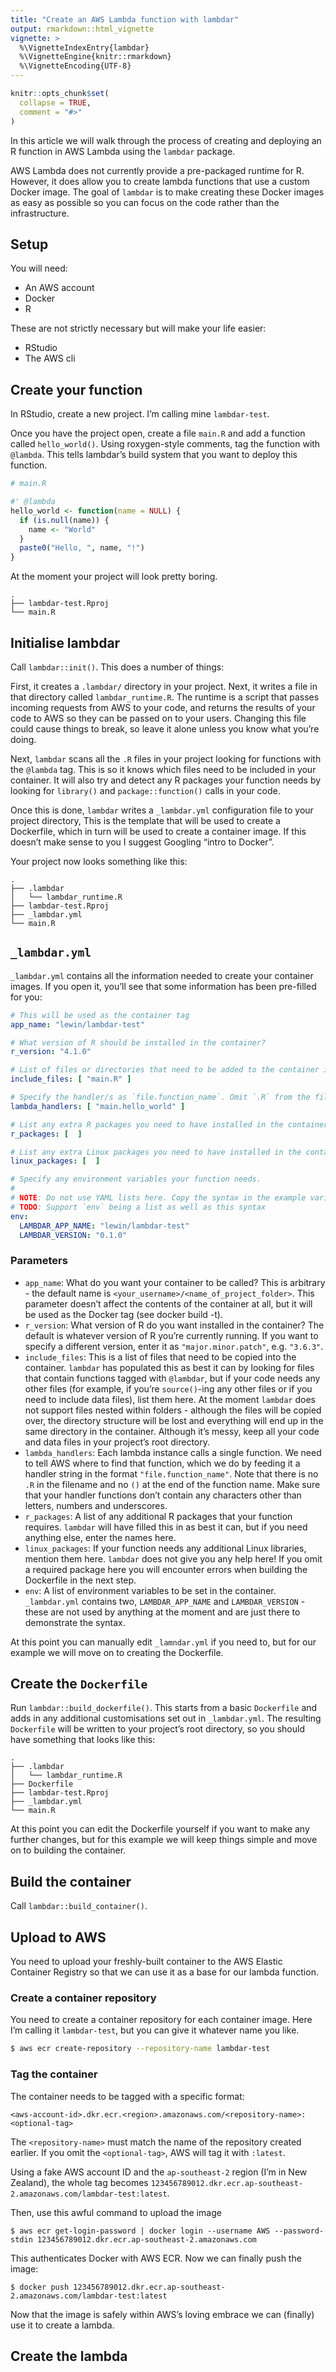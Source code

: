 ```yaml
---
title: "Create an AWS Lambda function with lambdar"
output: rmarkdown::html_vignette
vignette: >
  %\VignetteIndexEntry{lambdar}
  %\VignetteEngine{knitr::rmarkdown}
  %\VignetteEncoding{UTF-8}
---
```


```r
knitr::opts_chunk$set(
  collapse = TRUE,
  comment = "#>"
)
```

In this article we will walk through the process of creating and deploying an R function in AWS
Lambda using the `lambdar` package.

AWS Lambda does not currently provide a pre-packaged runtime for R. However, it does allow you to
create lambda functions that use a custom Docker image. The goal of `lambdar` is to make creating
these Docker images as easy as possible so you can focus on the code rather than the infrastructure.


## Setup

You will need:

* An AWS account
* Docker
* R

These are not strictly necessary but will make your life easier:

* RStudio
* The AWS cli


## Create your function

In RStudio, create a new project. I'm calling mine `lambdar-test`.

Once you have the project open, create a file `main.R` and add a function called `hello_world()`.
Using roxygen-style comments, tag the function with `@lambda`. This tells lambdar's build system
that you want to deploy this function.

``` r
# main.R

#' @lambda
hello_world <- function(name = NULL) {
  if (is.null(name)) {
    name <- "World"
  }
  paste0("Hello, ", name, "!")
}
```

At the moment your project will look pretty boring.

```
.
├── lambdar-test.Rproj
└── main.R
```

## Initialise lambdar

Call `lambdar::init()`. This does a number of things:

First, it creates a `.lambdar/` directory in your project. Next, it writes a file in that directory
called `lambdar_runtime.R`. The runtime is a script that passes incoming requests from AWS to your 
code, and returns the results of your code to AWS so they can be passed on to your users. Changing
this file could cause things to break, so leave it alone unless you know what you're doing.

Next, `lambdar` scans all the `.R` files in your project looking for functions with the `@lambda`
tag. This is so it knows which files need to be included in your container. It will also try and 
detect any R packages your function needs by looking for `library()` and `package::function()` calls
in your code.

Once this is done, `lambdar` writes a `_lambdar.yml` configuration file to your project directory,
This is the template that will be used to create a Dockerfile, which in turn will be used to create
a container image. If this doesn't make sense to you I suggest Googling "intro to Docker".

Your project now looks something like this:

```
.
├── .lambdar
│   └── lambdar_runtime.R
├── lambdar-test.Rproj
├── _lambdar.yml
└── main.R
```


## `_lambdar.yml`

`_lambdar.yml` contains all the information needed to create your container images. If you open it,
you'll see that some information has been pre-filled for you:

``` yaml
# This will be used as the container tag
app_name: "lewin/lambdar-test"

# What version of R should be installed in the container?
r_version: "4.1.0"

# List of files or directories that need to be added to the container image
include_files: [ "main.R" ]

# Specify the handler/s as `file.function_name`. Omit `.R` from the file name.
lambda_handlers: [ "main.hello_world" ]

# List any extra R packages you need to have installed in the container
r_packages: [  ]

# List any extra Linux packages you need to have installed in the container
linux_packages: [  ]

# Specify any environment variables your function needs.
#
# NOTE: Do not use YAML lists here. Copy the syntax in the example variables below.
# TODO: Support `env` being a list as well as this syntax
env:
  LAMBDAR_APP_NAME: "lewin/lambdar-test"
  LAMBDAR_VERSION: "0.1.0"

```

### Parameters

* `app_name`: What do you want your container to be called? This is arbitrary - the default name is
  `<your_username>/<name_of_project_folder>`. This parameter doesn't affect the contents of the 
  container at all, but it will be used as the Docker tag (see docker build -t).
* `r_version`: What version of R do you want installed in the container? The default is whatever
  version of R you're currently running. If you want to specify a different version, enter it as
  `"major.minor.patch"`, e.g. `"3.6.3"`.
* `include_files`: This is a list of files that need to be copied into the container. `lambdar` has
  populated this as best it can by looking for files that contain functions tagged with `@lambdar`,
  but if your code needs any other files (for example, if you're `source()`-ing any other files or
  if you need to include data files), list them here. At the moment `lambdar` does not support 
  files nested within folders - although the files will be copied over, the directory structure will
  be lost and everything will end up in the same directory in the container. Although it's messy,
  keep all your code and data files in your project's root directory.
* `lambda_handlers`: Each lambda instance calls a single function. We need to tell AWS where to find
  that function, which we do by feeding it a handler string in the format `"file.function_name"`.
  Note that there is no `.R` in the filename and no `()` at the end of the function name. Make sure
  that your handler functions don't contain any characters other than letters, numbers and
  underscores.
* `r_packages`: A list of any additional R packages that your function requires. `lambdar` will have
  filled this in as best it can, but if you need anything else, enter the names here.
* `linux_packages`: If your function needs any additional Linux libraries, mention them here.
  `lambdar` does not give you any help here! If you omit a required package here you will encounter
  errors when building the Dockerfile in the next step.
* `env`: A list of environment variables to be set in the container. `_lambdar.yml` contains two,
  `LAMBDAR_APP_NAME` and `LAMBDAR_VERSION` - these are not used by anything at the moment and are
  just there to demonstrate the syntax.


At this point you can manually edit `_lamndar.yml` if you need to, but for our example we will move
on to creating the Dockerfile.

## Create the `Dockerfile`

Run `lambdar::build_dockerfile()`. This starts from a basic `Dockerfile` and adds in any additional
customisations set out in `_lambdar.yml`. The resulting `Dockerfile` will be written to your
project's root directory, so you should have something that looks like this:


```
.
├── .lambdar
│   └── lambdar_runtime.R
├── Dockerfile
├── lambdar-test.Rproj
├── _lambdar.yml
└── main.R
```

At this point you can edit the Dockerfile yourself if you want to make any further changes, but for
this example we will keep things simple and move on to building the container.


## Build the container

Call `lambdar::build_container()`. 


## Upload to AWS

You need to upload your freshly-built container to the AWS Elastic Container Registry so that we can
use it as a base for our lambda function.

### Create a container repository

You need to create a container repository for each container image. Here I'm calling it 
`lambdar-test`, but you can give it whatever name you like.

``` bash
$ aws ecr create-repository --repository-name lambdar-test
```

### Tag the container

The container needs to be tagged with a specific format:

```
<aws-account-id>.dkr.ecr.<region>.amazonaws.com/<repository-name>:<optional-tag>
```

The `<repository-name>` must match the name of the repository created earlier. If you omit the
`<optional-tag>`, AWS will tag it with `:latest`.

Using a fake AWS account ID and the `ap-southeast-2` region (I'm in New Zealand), the whole tag 
becomes `123456789012.dkr.ecr.ap-southeast-2.amazonaws.com/lambdar-test:latest`.

Then, use this awful command to upload the image

```
$ aws ecr get-login-password | docker login --username AWS --password-stdin 123456789012.dkr.ecr.ap-southeast-2.amazonaws.com
```

This authenticates Docker with AWS ECR. Now we can finally push the image:

```
$ docker push 123456789012.dkr.ecr.ap-southeast-2.amazonaws.com/lambdar-test:latest
```

Now that the image is safely within AWS's loving embrace we can (finally) use it to create a lambda.


## Create the lambda


